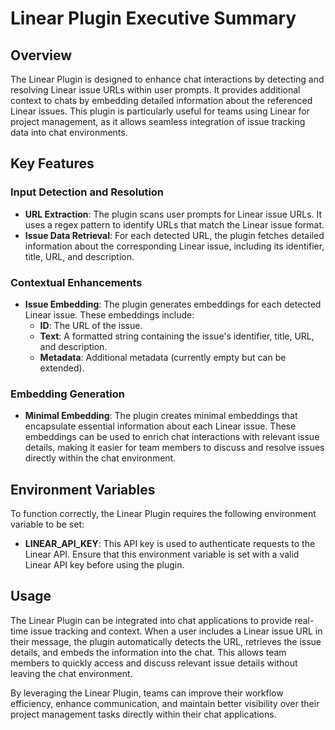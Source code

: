 # Linear Plugin Executive Summary

## Overview

The Linear Plugin is designed to enhance chat interactions by detecting and resolving Linear issue URLs within user prompts. It provides additional context to chats by embedding detailed information about the referenced Linear issues. This plugin is particularly useful for teams using Linear for project management, as it allows seamless integration of issue tracking data into chat environments.

## Key Features

### Input Detection and Resolution

- **URL Extraction**: The plugin scans user prompts for Linear issue URLs. It uses a regex pattern to identify URLs that match the Linear issue format.
- **Issue Data Retrieval**: For each detected URL, the plugin fetches detailed information about the corresponding Linear issue, including its identifier, title, URL, and description.

### Contextual Enhancements

- **Issue Embedding**: The plugin generates embeddings for each detected Linear issue. These embeddings include:
  - **ID**: The URL of the issue.
  - **Text**: A formatted string containing the issue's identifier, title, URL, and description.
  - **Metadata**: Additional metadata (currently empty but can be extended).

### Embedding Generation

- **Minimal Embedding**: The plugin creates minimal embeddings that encapsulate essential information about each Linear issue. These embeddings can be used to enrich chat interactions with relevant issue details, making it easier for team members to discuss and resolve issues directly within the chat environment.

## Environment Variables

To function correctly, the Linear Plugin requires the following environment variable to be set:

- **LINEAR_API_KEY**: This API key is used to authenticate requests to the Linear API. Ensure that this environment variable is set with a valid Linear API key before using the plugin.

## Usage

The Linear Plugin can be integrated into chat applications to provide real-time issue tracking and context. When a user includes a Linear issue URL in their message, the plugin automatically detects the URL, retrieves the issue details, and embeds the information into the chat. This allows team members to quickly access and discuss relevant issue details without leaving the chat environment.

By leveraging the Linear Plugin, teams can improve their workflow efficiency, enhance communication, and maintain better visibility over their project management tasks directly within their chat applications.